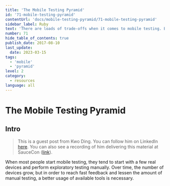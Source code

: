 ```yaml
---
title: 'The Mobile Testing Pyramid'
id: '71-mobile-testing-pyramid'
contentUrl: 'docs/mobile-testing-pyramid/71-mobile-testing-pyramid'
sidebar_label: Ruby
text: 'There are loads of trade-offs when it comes to mobile testing. But by learning to use all layers of the mobile testing pyramid to your advantage you can gain the fast feedback that is required in modern CI/CD environments.'
number: 71
hide_table_of_contents: true
publish_date: 2017-08-10
last_update:
  date: 2023-03-15
tags:
  - 'mobile'
  - 'pyramid'
level: 2
category:
  - resources
language: all
---
```


# The Mobile Testing Pyramid

## Intro

> This is a guest post from Kwo Ding. You can follow him on LinkedIn [here](https://www.linkedin.com/in/kwoding/). You can also see a recording of him delivering this material at SauceCon ([link](https://www.youtube.com/watch?v=ACP6N1L62AU)).

When most people start mobile testing, they tend to start with a few real devices and perform exploratory testing manually. Over time, the number of devices grow, but in order to reach fast feedback and lessen the amount of manual testing, a better usage of available tools is necessary.


<DropdownMarkdown folderName='71-mobile-testing-pyramid' />
